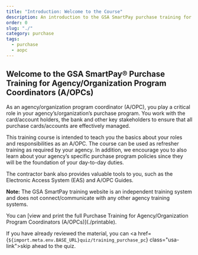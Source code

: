 ```yaml
---
title: "Introduction: Welcome to the Course"
description: An introduction to the GSA SmartPay purchase training for Agency/Organization Program Coordinators.
order: 0
slug: "./"
category: purchase
tags:
  - purchase
  - aopc
---
```


## Welcome to the GSA SmartPay® Purchase Training for Agency/Organization Program Coordinators (A/OPCs)

As an agency/organization program coordinator (A/OPC), you play a critical role in your agency’s/organization’s purchase program. You work with the card/account holders, the bank and other key stakeholders to ensure that all purchase cards/accounts are effectively managed.

This training course is intended to teach you the basics about your roles and responsibilities as an A/OPC. The course can be used as refresher training as required by your agency. In addition, we encourage you to also learn about your agency’s specific purchase program policies since they will be the foundation of your day-to-day duties.

The contractor bank also provides valuable tools to you, such as the Electronic Access System (EAS) and A/OPC Guides.

**Note:** The GSA SmartPay training website is an independent training system and does not connect/communicate with any other agency training systems.

<SummaryBox>
  You can [view and print the full Purchase Training for Agency/Organization Program Coordinators (A/OPCs)](./printable).

  If you have already reviewed the material, you can <a href={`${import.meta.env.BASE_URL}quiz/training_purchase_pc`} class="usa-link">skip ahead to the quiz</a>. 
</SummaryBox>
